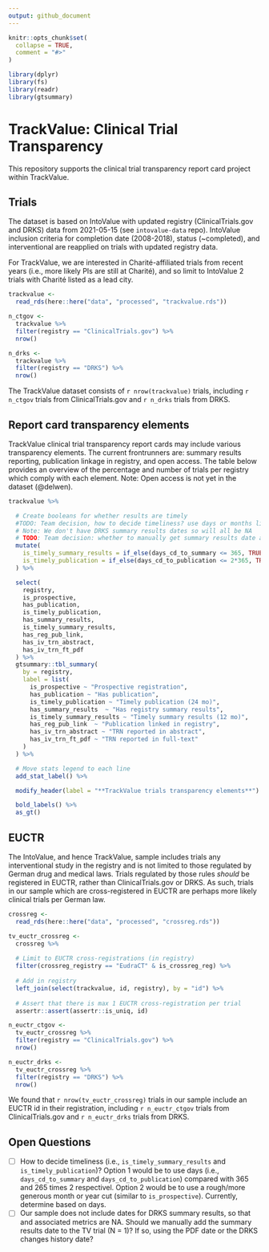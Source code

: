```yaml
---
output: github_document
---
```


<!-- README.md is generated from README.Rmd. Please edit that file -->

```r
knitr::opts_chunk$set(
  collapse = TRUE,
  comment = "#>"
)

library(dplyr)
library(fs)
library(readr)
library(gtsummary)
```

# TrackValue: Clinical Trial Transparency

This repository supports the clinical trial transparency report card project within TrackValue.

## Trials

The dataset is based on IntoValue with updated registry (ClinicalTrials.gov and DRKS) data from 2021-05-15 (see `intovalue-data` repo). IntoValue inclusion criteria for completion date (2008-2018), status (~completed), and interventional are reapplied on trials with updated registry data.

For TrackValue, we are interested in Charité-affiliated trials from recent years (i.e., more likely PIs are still at Charité), and so limit to IntoValue 2 trials with Charité listed as a lead city.

```r

trackvalue <-
  read_rds(here::here("data", "processed", "trackvalue.rds"))

n_ctgov <-
  trackvalue %>% 
  filter(registry == "ClinicalTrials.gov") %>% 
  nrow()

n_drks <-
  trackvalue %>% 
  filter(registry == "DRKS") %>% 
  nrow()
```

The TrackValue dataset consists of `r nrow(trackvalue)` trials, including `r n_ctgov` trials from ClinicalTrials.gov and `r n_drks` trials from DRKS.


## Report card transparency elements
TrackValue clinical trial transparency report cards may include various transparency elements. The current frontrunners are: summary results reporting, publication linkage in registry, and open access. The table below provides an overview of the percentage and number of trials per registry which comply with each element.
Note: Open access is not yet in the dataset (@delwen).

```r

trackvalue %>%

  # Create booleans for whether results are timely
  #TODO: Team decision, how to decide timeliness? use days or months like with is_prospective? For now use days but may not be the keeper
  # Note: We don't have DRKS summary results dates so will all be NA
  # TODO: Team decision: whether to manually get summary results date and whether from pdf or history. N = 1 in our sample!
  mutate(
    is_timely_summary_results = if_else(days_cd_to_summary <= 365, TRUE, FALSE),
    is_timely_publication = if_else(days_cd_to_publication <= 2*365, TRUE, FALSE)
  ) %>%

  select(
    registry,
    is_prospective,
    has_publication,
    is_timely_publication,
    has_summary_results,
    is_timely_summary_results,
    has_reg_pub_link,
    has_iv_trn_abstract,
    has_iv_trn_ft_pdf
  ) %>%
  gtsummary::tbl_summary(
    by = registry,
    label = list(
      is_prospective ~ "Prospective registration",
      has_publication ~ "Has publication",
      is_timely_publication ~ "Timely publication (24 mo)",
      has_summary_results  ~ "Has registry summary results",
      is_timely_summary_results ~ "Timely summary results (12 mo)",
      has_reg_pub_link  ~ "Publication linked in registry",
      has_iv_trn_abstract ~ "TRN reported in abstract",
      has_iv_trn_ft_pdf ~ "TRN reported in full-text"
    )
  ) %>%

  # Move stats legend to each line
  add_stat_label() %>%

  modify_header(label = "**TrackValue trials transparency elements**") %>%

  bold_labels() %>% 
  as_gt()

```


## EUCTR
The IntoValue, and hence TrackValue, sample includes trials any interventional study in the registry and is not limited to those regulated by German drug and medical laws. Trials regulated by those rules *should* be registered in EUCTR, rather than ClinicalTrials.gov or DRKS. As such, trials in our sample which are cross-registered in EUCTR are perhaps more likely clinical trials per German law.

```r

crossreg <-
  read_rds(here::here("data", "processed", "crossreg.rds"))

tv_euctr_crossreg <-
  crossreg %>%
  
  # Limit to EUCTR cross-registrations (in registry)
  filter(crossreg_registry == "EudraCT" & is_crossreg_reg) %>%
  
  # Add in registry
  left_join(select(trackvalue, id, registry), by = "id") %>% 
  
  # Assert that there is max 1 EUCTR cross-registration per trial
  assertr::assert(assertr::is_uniq, id)

n_euctr_ctgov <-
  tv_euctr_crossreg %>% 
  filter(registry == "ClinicalTrials.gov") %>% 
  nrow()

n_euctr_drks <-
  tv_euctr_crossreg %>% 
  filter(registry == "DRKS") %>% 
  nrow()

```
We found that `r nrow(tv_euctr_crossreg)` trials in our sample include an EUCTR id in their registration, including `r n_euctr_ctgov` trials from ClinicalTrials.gov and `r n_euctr_drks` trials from DRKS.

## Open Questions
- [ ] How to decide timeliness (i.e., `is_timely_summary_results` and `is_timely_publication`)? Option 1 would be to use days (i.e., `days_cd_to_summary` and `days_cd_to_publication`) compared with 365 and 265 times 2 respectivel. Option 2 would be to use a rough/more generous month or year cut (similar to `is_prospective`). Currently, determine based on days.
- [ ] Our sample does not include dates for DRKS summary results, so that and associated metrics are NA. Should we manually add the summary results date to the TV trial (N = 1)? If so, using the PDF date or the DRKS changes history date?
